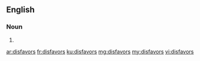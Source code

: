 ==English==

===Noun===
{{head|en}}

# {{plural of|disfavor}}

[[ar:disfavors]]
[[fr:disfavors]]
[[ku:disfavors]]
[[mg:disfavors]]
[[my:disfavors]]
[[vi:disfavors]]
